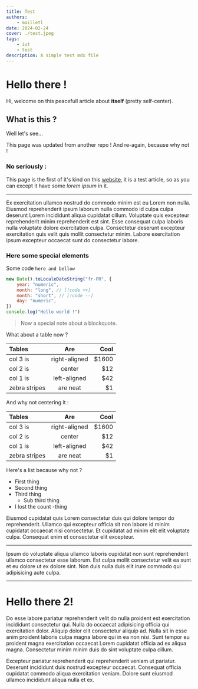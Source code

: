 ```yaml
---
title: Test
authors:
    - mailletl
date: 2024-02-24
cover: ./test.jpeg
tags:
    - iut
    - test
description: A simple test mdx file
---
```


# Hello there !

Hi, welcome on this peacefull article about **itself** (pretty self-center).

## What is this ?

Well let's see...

This page was updated from another repo !
And re-again, because why not !

### No seriously :

This page is the first of it's kind on this [website](/), it is a test article, so as you can except it have some _lorem ipsum_ in it.

---

Ex exercitation ullamco nostrud do commodo minim est eu Lorem non nulla. Eiusmod reprehenderit ipsum laborum nulla commodo id culpa culpa deserunt Lorem incididunt aliqua cupidatat cillum. Voluptate quis excepteur reprehenderit minim reprehenderit est sint. Esse consequat culpa laboris nulla voluptate dolore exercitation culpa. Consectetur deserunt excepteur exercitation quis velit quis mollit consectetur minim. Labore exercitation ipsum excepteur occaecat sunt do consectetur labore.

### Here some special elements

Some code `here and bellow`

```js
new Date().toLocaleDateString("fr-FR", {
	year: "numeric",
	month: "long", // [!code ++]
	month: "short", // [!code --]
	day: "numeric",
})
console.log("Hello world !")
```

> Now a special note about a blockquote.

What about a table now ?

| Tables        |      Are      |  Cool |
| :------------ | :-----------: | ----: |
| col 3 is      | right-aligned | $1600 |
| col 2 is      |    center     |   $12 |
| col 1 is      | left-aligned  |   $42 |
| zebra stripes |   are neat    |    $1 |

And why not centering it :

<div style="margin: auto">

| Tables        |      Are      |  Cool |
| :------------ | :-----------: | ----: |
| col 3 is      | right-aligned | $1600 |
| col 2 is      |    center     |   $12 |
| col 1 is      | left-aligned  |   $42 |
| zebra stripes |   are neat    |    $1 |

</div>

Here's a list because why not ?

- First thing
- Second thing
- Third thing
    - Sub third thing
- I lost the count -thing

Eiusmod cupidatat quis Lorem consectetur duis qui dolore tempor do reprehenderit. Ullamco qui excepteur officia sit non labore id minim cupidatat occaecat nisi consectetur. Et cupidatat ad minim elit elit voluptate culpa. Consequat enim et consectetur elit excepteur.

---

Ipsum do voluptate aliqua ullamco laboris cupidatat non sunt reprehenderit ullamco consectetur esse laborum. Est culpa mollit consectetur velit ea sunt et eu dolore ut ex dolore sint. Non duis nulla duis elit irure commodo qui adipisicing aute culpa.

---

# Hello there 2!

Do esse labore pariatur reprehenderit velit do nulla proident est exercitation incididunt consectetur qui. Nulla do occaecat adipisicing officia qui exercitation dolor. Aliquip dolor elit consectetur aliquip ad. Nulla sit in esse anim proident laboris culpa magna labore qui in ea non nisi. Sunt tempor eu proident magna exercitation occaecat Lorem cupidatat officia ad ex aliqua magna. Consectetur minim minim duis do sint voluptate culpa cillum.

Excepteur pariatur reprehenderit qui reprehenderit veniam ut pariatur. Deserunt incididunt duis nostrud excepteur occaecat. Consequat officia cupidatat commodo aliqua exercitation veniam. Dolore sunt eiusmod ullamco incididunt aliqua nulla et ex.
